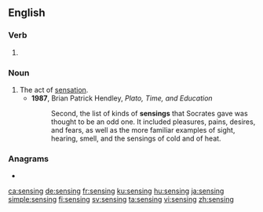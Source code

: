 ==English==

===Verb===
{{head|en|present participle}}

# {{present participle of|sense|lang=en|nocat=1}}

===Noun===
{{en-noun}}

# The act of [[sensation]].
#* '''1987''', Brian Patrick Hendley, ''Plato, Time, and Education''
#*: Second, the list of kinds of '''sensings''' that Socrates gave was thought to be an odd one. It included pleasures, pains, desires, and fears, as well as the more familiar examples of sight, hearing, smell, and the sensings of cold and of heat.

===Anagrams===
* {{l|en|ensigns}}

[[ca:sensing]]
[[de:sensing]]
[[fr:sensing]]
[[ku:sensing]]
[[hu:sensing]]
[[ja:sensing]]
[[simple:sensing]]
[[fi:sensing]]
[[sv:sensing]]
[[ta:sensing]]
[[vi:sensing]]
[[zh:sensing]]